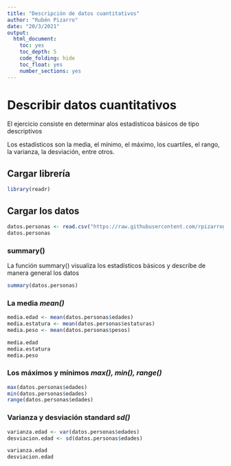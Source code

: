 ---
title: "Descripción de datos cuantitativos"
author: "Rubén Pizarro"
date: "20/3/2021"
output: 
  html_document: 
    toc: yes
    toc_depth: 5
    code_folding: hide
    toc_float: yes
    number_sections: yes
---

# Describir datos cuantitativos

El ejercicio consiste en determinar alos estadísticoa básicos de tipo descriptivos

Los estadísticos son la media, el mínimo, el máximo, los cuartiles, el rango, la varianza, la desviación, entre otros.

## Cargar librería

```{r}
library(readr)
```

## Cargar los datos

```{r}
datos.personas <- read.csv("https://raw.githubusercontent.com/rpizarrog/FundamentosMachineLearning/master/datos/personas.2.csv", encoding = "iso-8859-1", stringsAsFactors = TRUE)
datos.personas

```

### summary()

La función summary() visualiza los estadísticos básicos y describe de manera general los datos

```{r}
summary(datos.personas)

```

### La media *mean()*

```{r}
media.edad <- mean(datos.personas$edades)
media.estatura <- mean(datos.personas$estaturas)
media.peso <- mean(datos.personas$pesos)

media.edad
media.estatura
media.peso

```

### Los máximos y mínimos *max(), min(), range()*

```{r}
max(datos.personas$edades)
min(datos.personas$edades)
range(datos.personas$edades)
```

### Varianza y desviación standard *sd()*

```{r}
varianza.edad <- var(datos.personas$edades)
desviacion.edad <- sd(datos.personas$edades)

varianza.edad
desviacion.edad

```
